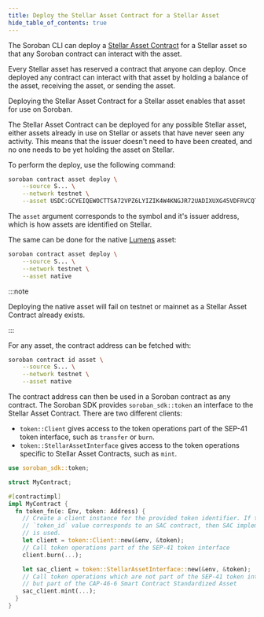 ```yaml
---
title: Deploy the Stellar Asset Contract for a Stellar Asset
hide_table_of_contents: true
---
```


The Soroban CLI can deploy a [Stellar Asset Contract] for a Stellar asset so that any Soroban contract can interact with the asset.

Every Stellar asset has reserved a contract that anyone can deploy. Once deployed any contract can interact with that asset by holding a balance of the asset, receiving the asset, or sending the asset.

Deploying the Stellar Asset Contract for a Stellar asset enables that asset for use on Soroban.

The Stellar Asset Contract can be deployed for any possible Stellar asset, either assets already in use on Stellar or assets that have never seen any activity. This means that the issuer doesn't need to have been created, and no one needs to be yet holding the asset on Stellar.

To perform the deploy, use the following command:

```bash
soroban contract asset deploy \
    --source S... \
    --network testnet \
    --asset USDC:GCYEIQEWOCTTSA72VPZ6LYIZIK4W4KNGJR72UADIXUXG45VDFRVCQTYE
```

The `asset` argument corresponds to the symbol and it's issuer address, which is how assets are identified on Stellar.

The same can be done for the native [Lumens] asset:

```bash
soroban contract asset deploy \
    --source S... \
    --network testnet \
    --asset native
```

:::note

Deploying the native asset will fail on testnet or mainnet as
a Stellar Asset Contract already exists.

:::

For any asset, the contract address can be fetched with:

```bash
soroban contract id asset \
    --source S... \
    --network testnet \
    --asset native
```

The contract address can then be used in a Soroban contract as any contract.
The Soroban SDK provides `soroban_sdk::token` an interface to the Stellar Asset
Contract. There are two different clients:

- `token::Client` gives access to the token operations part of the SEP-41 token
  interface, such as `transfer` or `burn`.
- `token::StellarAssetInterface` gives access to the token operations specific
  to Stellar Asset Contracts, such as `mint`.

```rust
use soroban_sdk::token;

struct MyContract;

#[contractimpl]
impl MyContract {
  fn token_fn(e: Env, token: Address) {
    // Create a client instance for the provided token identifier. If the
    // `token_id` value corresponds to an SAC contract, then SAC implementation
    // is used.
    let client = token::Client::new(&env, &token);
    // Call token operations part of the SEP-41 token interface
    client.burn(...);

    let sac_client = token::StellarAssetInterface::new(&env, &token);
    // Call token operations which are not part of the SEP-41 token interface
    // but part of the CAP-46-6 Smart Contract Standardized Asset
    sac_client.mint(...);
  }
}
```

[Stellar Asset Contract]: ../../tokens/stellar-asset-contract.mdx
[Lumens]: https://developers.stellar.org/docs/fundamentals-and-concepts/lumens
